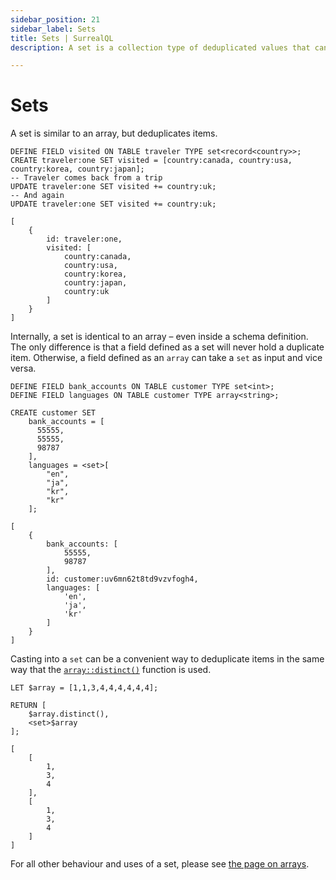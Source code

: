 ```yaml
---
sidebar_position: 21
sidebar_label: Sets
title: Sets | SurrealQL
description: A set is a collection type of deduplicated values that can have a maximum size limit.

---
```


# Sets

A set is similar to an array, but deduplicates items.

```surql
DEFINE FIELD visited ON TABLE traveler TYPE set<record<country>>;
CREATE traveler:one SET visited = [country:canada, country:usa, country:korea, country:japan];
-- Traveler comes back from a trip
UPDATE traveler:one SET visited += country:uk;
-- And again
UPDATE traveler:one SET visited += country:uk;
```

```surql title="Response"
[
	{
		id: traveler:one,
		visited: [
			country:canada,
			country:usa,
			country:korea,
			country:japan,
			country:uk
		]
	}
]
```

Internally, a set is identical to an array – even inside a schema definition. The only difference is that a field defined as a set will never hold a duplicate item. Otherwise, a field defined as an `array` can take a `set` as input and vice versa.

```surql
DEFINE FIELD bank_accounts ON TABLE customer TYPE set<int>;
DEFINE FIELD languages ON TABLE customer TYPE array<string>;

CREATE customer SET
    bank_accounts = [
      55555,
      55555,
      98787
    ],
    languages = <set>[
        "en",
        "ja",
        "kr",
        "kr"
    ];
```

```surql title="Output"
[
	{
		bank_accounts: [
			55555,
			98787
		],
		id: customer:uv6mn62t8td9vzvfogh4,
		languages: [
			'en',
			'ja',
			'kr'
		]
	}
]
```

Casting into a `set` can be a convenient way to deduplicate items in the same way that the [`array::distinct()`](/docs/surrealql/functions/database/array#arraydistinct) function is used.

```surql
LET $array = [1,1,3,4,4,4,4,4,4];

RETURN [
    $array.distinct(),
    <set>$array
];
```

```surql title="Output"
[
	[
		1,
		3,
		4
	],
	[
		1,
		3,
		4
	]
]
```

For all other behaviour and uses of a set, please see [the page on arrays](/docs/surrealql/datamodel/arrays).